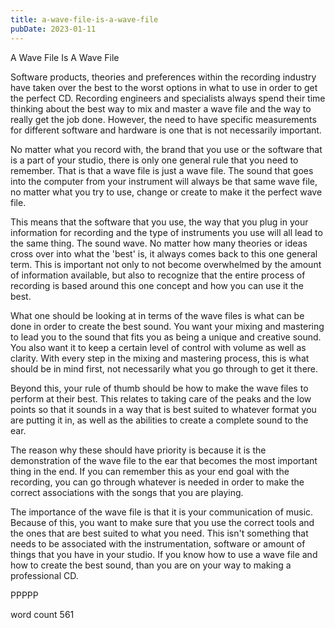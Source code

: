 ```yaml
---
title: a-wave-file-is-a-wave-file
pubDate: 2023-01-11
---
```


A Wave File Is A Wave File

Software products, theories and preferences within the recording industry have taken over the best to the worst options in what to use in order to get the perfect CD.  Recording engineers and specialists always spend their time thinking about the best way to mix and master a wave file and the way to really get the job done.  However, the need to have specific measurements for different software and hardware is one that is not necessarily important.  

No matter what you record with, the brand that you use or the software that is a part of your studio, there is only one general rule that you need to remember.  That is that a wave file is just a wave file.  The sound that goes into the computer from your instrument will always be that same wave file, no matter what you try to use, change or create to make it the perfect wave file.  

This means that the software that you use, the way that you plug in your information for recording and the type of instruments you use will all lead to the same thing.  The sound wave.  No matter how many theories or ideas cross over into what the 'best' is, it always comes back to this one general term.  This is important not only to not become overwhelmed by the amount of information available, but also to recognize that the entire process of recording is based around this one concept and how you can use it the best.

What one should be looking at in terms of the wave files is what can be done in order to create the best sound.  You want your mixing and mastering to lead you to the sound that fits you as being a unique and creative sound.  You also want it to keep a certain level of control with volume as well as clarity.  With every step in the mixing and mastering process, this is what should be in mind first, not necessarily what you go through to get it there.

Beyond this, your rule of thumb should be how to make the wave files to perform at their best.  This relates to taking care of the peaks and the low points so that it sounds in a way that is best suited to whatever format you are putting it in, as well as the abilities to create a complete sound to the ear.  

The reason why these should have priority is because it is the demonstration of the wave file to the ear that becomes the most important thing in the end.  If you can remember this as your end goal with the recording, you can go through whatever is needed in order to make the correct associations with the songs that you are playing.  

The importance of the wave file is that it is your communication of music.  Because of this, you want to make sure that you use the correct tools and the ones that are best suited to what you need.  This isn't something that needs to be associated with the instrumentation, software or amount of things that you have in your studio.  If you know how to use a wave file and how to create the best sound, than you are on your way to making a professional CD.  

PPPPP

word count 561